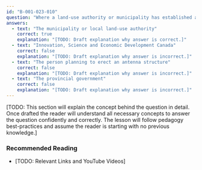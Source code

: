 ```yaml
---
id: "B-001-023-010"
question: "Where a land-use authority or municipality has established a public consultation process for antenna systems, who determines how public consultation should take place?"
answers:
  - text: "The municipality or local land-use authority"
    correct: true
    explanation: "[TODO: Draft explanation why answer is correct.]"
  - text: "Innovation, Science and Economic Development Canada"
    correct: false
    explanation: "[TODO: Draft explanation why answer is incorrect.]"
  - text: "The person planning to erect an antenna structure"
    correct: false
    explanation: "[TODO: Draft explanation why answer is incorrect.]"
  - text: "The provincial government"
    correct: false
    explanation: "[TODO: Draft explanation why answer is incorrect.]"
---
```


[TODO: This section will explain the concept behind the question in detail. Once drafted the reader will understand all necessary concepts to answer the question confidently and correctly. The lesson will follow pedagogy best-practices and assume the reader is starting with no previous knowledge.]

### Recommended Reading

- [TODO: Relevant Links and YouTube Videos]
